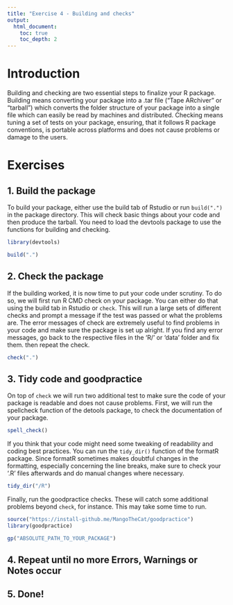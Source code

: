 ```yaml
---
title: "Exercise 4 - Building and checks"
output:
  html_document:
    toc: true
    toc_depth: 2
---
```


# Introduction

Building and checking are two essential steps to finalize your R package. Building means converting your package into a .tar file ("Tape ARchiver" or "tarball") which converts the folder structure of your package into a single file which can easily be read by machines and distributed. Checking means tuning a set of tests on your package, ensuring, that it follows R package conventions, is portable across platforms and does not cause problems or damage to the users.

# Exercises

## 1. Build the package
To build your package, either use the build tab of Rstudio or run `build(".")` in the package directory. This will check basic things about your code and then produce the tarball. You need to load the devtools package to use the functions for building and checking.

```r
library(devtools)

build(".")
```

## 2. Check the package
If the building worked, it is now time to put your code under scrutiny. To do so, we will first run R CMD check on your package. You can either do that using the build tab in Rstudio or `check`. This will run a large sets of different checks and prompt a message if the test was passed or what the problems are. The error messages of check are extremely useful to find problems in your code and make sure the package is set up alright. If you find any error messages, go back to the respective files in the 'R/' or 'data' folder and fix them. then repeat the check.

```r
check(".")
```

## 3. Tidy code and goodpractice

On top of `check` we will run two additional test to make sure the code of your package is readable and does not cause problems. First, we will run the spellcheck function of the detools package, to check the documentation of your package. 

```r
spell_check()
```

If you think that your code might need some tweaking of readability and coding best practices. You can run the `tidy_dir()` function of the formatR package. Since formatR sometimes makes doubtful changes in the formatting, especially concerning the line breaks, make sure to check your '.R' files afterwards and do manual changes where necessary.

```r
tidy_dir("/R")
```

Finally, run the goodpractice checks. These will catch some additional problems beyond `check`, for instance. This may take some time to run.

```r
source("https://install-github.me/MangoTheCat/goodpractice")
library(goodpractice)

gp("ABSOLUTE_PATH_TO_YOUR_PACKAGE")
```

## 4. Repeat until no more Errors, Warnings or Notes occur

## 5. Done!